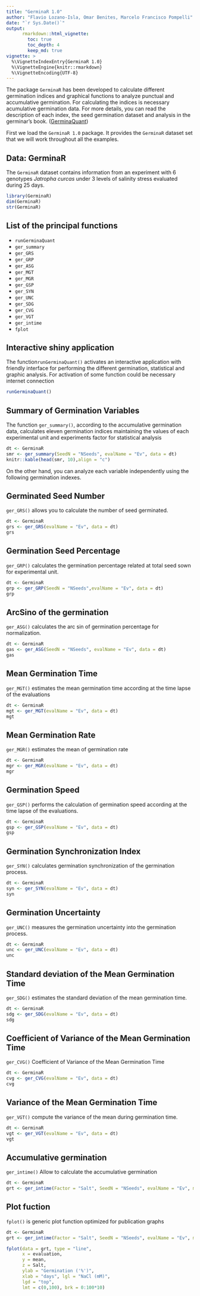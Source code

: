 ```yaml
---
title: "GerminaR 1.0"
author: "Flavio Lozano-Isla, Omar Benites, Marcelo Francisco Pompelli"
date: "`r Sys.Date()`"
output: 
      rmarkdown::html_vignette:
        toc: true
        toc_depth: 4
        keep_md: true
vignette: >
  %\VignetteIndexEntry{GerminaR 1.0}
  %\VignetteEngine{knitr::rmarkdown}
  %\VignetteEncoding{UTF-8}
---
```



The package `GerminaR` has been developed to calculate different germination indices and graphical functions to analyze punctual and accumulative germination. For calculating the indices is necessary acumulative germination data. For more details, you can read the description of each index, the seed germination dataset and analysis in the germinar's book. ([GerminaQuant](https://flavjack.github.io/GermBook/))


First we load the `GerminaR 1.0` package. It provides the `GerminaR` dataset set that we will work throughout all the examples. 


## Data: GerminaR

The `GerminaR` dataset contains information from an experiment with 6 genotypes *Jatropha curcas* under 3 levels of salinity stress evaluated during 25 days.

```r
library(GerminaR)
dim(GerminaR)
str(GerminaR)
```


## List of the principal functions

* `runGerminaQuant`
* `ger_summary`
* `ger_GRS`
* `ger_GRP`
* `ger_ASG`
* `ger_MGT`
* `ger_MGR`
* `ger_GSP`
* `ger_SYN`
* `ger_UNC`
* `ger_SDG`
* `ger_CVG`
* `ger_VGT`
* `ger_intime`
* `fplot` 

## Interactive shiny application

The function`runGerminaQuant()` activates an interactive application with friendly interface for performing the different germination, statistical and graphic analysis. For activation of some function could be necessary internet connection

```r
runGerminaQuant()
```


## Summary of Germination Variables

The function `ger_summary()`, according to the accumulative germination data, calculates eleven germination indices maintaining the values of each experimental unit and experiments factor for statistical analysis


```r
dt <- GerminaR
smr <- ger_summary(SeedN = "NSeeds", evalName = "Ev", data = dt)
knitr::kable(head(smr, 10),align = "c")
```


On the other hand, you can analyze each variable independently using the following germination indexes.


## Germinated Seed Number

`ger_GRS()` allows you to calculate the number of seed germinated.


```r
dt <- GerminaR
grs <- ger_GRS(evalName = "Ev", data = dt)
grs
```


## Germination Seed Percentage

`ger_GRP()` calculates the germination percentage related at total seed sown for experimental unit.

```r
dt <- GerminaR
grp <- ger_GRP(SeedN = "NSeeds",evalName = "Ev", data = dt)
grp
```


## ArcSino of the germination

`ger_ASG()`  calculates the arc sin of germination percentage for normalization.

```r
dt <- GerminaR
gas <- ger_ASG(SeedN = "NSeeds", evalName = "Ev", data = dt)
gas
```


## Mean Germination Time

`ger_MGT()` estimates the mean germination time according at the time lapse of the evaluations

```r
dt <- GerminaR
mgt <- ger_MGT(evalName = "Ev", data = dt)
mgt
```


## Mean Germination Rate

`ger_MGR()` estimates the mean of germination rate

```r
dt <- GerminaR
mgr <- ger_MGR(evalName = "Ev", data = dt)
mgr
```


## Germination Speed

`ger_GSP()` performs the calculation of germination speed according at the time lapse of the evaluations.

```r
dt <- GerminaR
gsp <- ger_GSP(evalName = "Ev", data = dt)
gsp
```


## Germination Synchronization Index

`ger_SYN()` calculates germination synchronization of the germination process.

```r
dt <- GerminaR
syn <- ger_SYN(evalName = "Ev", data = dt)
syn
```

## Germination Uncertainty

`ger_UNC()` measures the germination uncertainty into the germination process.


```r
dt <- GerminaR
unc <- ger_UNC(evalName = "Ev", data = dt)
unc
```


## Standard deviation of the Mean Germination Time

`ger_SDG()` estimates the standard deviation of the mean germination time.

```r
dt <- GerminaR
sdg <- ger_SDG(evalName = "Ev", data = dt)
sdg
```


## Coefficient of Variance of the Mean Germination Time

`ger_CVG()`  Coefficient of Variance of the Mean Germination Time

```r
dt <- GerminaR
cvg <- ger_CVG(evalName = "Ev", data = dt)
cvg
```


## Variance of the Mean Germination Time

`ger_VGT()` compute the variance of the mean during germination time.

```r
dt <- GerminaR
vgt <- ger_VGT(evalName = "Ev", data = dt)
vgt
```

## Accumulative germination

`ger_intime()` Allow to calculate the accumulative germination

```r
dt <- GerminaR
grt <- ger_intime(Factor = "Salt", SeedN = "NSeeds", evalName = "Ev", method = "percentage", data = GerminaR)
```


## Plot fuction


`fplot()` is generic plot function optimized for publication graphs

```r
dt <- GerminaR
grt <- ger_intime(Factor = "Salt", SeedN = "NSeeds", evalName = "Ev", method = "percentage", data = GerminaR)

fplot(data = grt, type = "line", 
      x = evaluation, 
      y = mean,
      z = Salt, 
      ylab = "Germination ('%')", 
      xlab = "days", lgl = "NaCl (mM)", 
      lgd = "top", 
      lmt = c(0,100), brk = 0:100*10)

```




